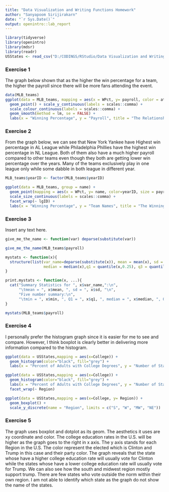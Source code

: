```yaml
---
title: "Data Visualization and Writing Functions Homework"
author: "Sanyapoom Sirijirakarn"
date: "`r Sys.Date()`"
output: openintro::lab_report
---
```


```r
library(tidyverse)
library(openintro)
library(mdsr)
library(readr)
USStates <- read_csv("D:/CODINGS/RStudio/Data Visualization and Writing Functions/USStates.csv")
```

### Exercise 1

The graph below shown that as the higher the win percentage for a team, the higher the payroll since there will be more fans attending the event.

```r
data(MLB_teams)
ggplot(data = MLB_teams, mapping = aes(x = WPct, y= payroll, color = attendance)) +
  geom_point() + scale_y_continuous(labels = scales::comma) + 
  scale_colour_continuous(labels = scales::comma) + 
  geom_smooth(method = lm, se = FALSE) +
  labs(x = "Winning Percentage", y = "Payroll", title = "The Relationship Between Winning Percentage of Each Team and Its Payroll", color = "Fans in Attendance") 
```

### Exercise 2

From the graph below, we can see that New York Yankee have Highest win percentage in AL League while Philadelphia Phillies have the highest win percentage in NL League. Both of them also have a much higher payroll compared to other teams even though they both are getting lower win percentage over the years. Many of the teams exclusively play in one league only while some dabble in both league in different year.

```r
MLB_teams$yearID <- factor(MLB_teams$yearID)

ggplot(data = MLB_teams, group = name) +
  geom_point(mapping = aes(x = WPct, y= name, color=yearID, size = payroll), alpha = 0.3) +
  scale_size_continuous(labels = scales::comma) +
  facet_wrap(~ lgID) +
  labs(x = "Winning Percentage", y = "Team Names", title = "The Winning Percentage of Every Team Each Year From 2008 to 2014", color = "Year", size = "Payroll")  

```

### Exercise 3

Insert any text here.

```r

give_me_the_name <- function(var) deparse(substitute(var))

give_me_the_name(MLB_teams$payroll)

mystats <- function(x){
  structure(list(var_name=deparse(substitute(x)), mean = mean(x), sd = sd(x), min =  min(x), max = max(x), 
                 median = median(x),q1 = quantile(x,0.25), q3 = quantile(x, 0.75)), class = "mystats")
}

print.mystats <- function(x, ...){
  cat("Summary Statistics for ", x$var_name,":\n",
      "\tmean = ", x$mean, ", sd = ", x$sd, "\n",
      "Five number summary:\n",
      "\tmin = ", x$min, ", Q1 = ", x$q1, ", median = ", x$median, ", Q3 = ", x$q3, ", max = ", x$max, sep="" )
}

mystats(MLB_teams$payroll)

```

### Exercise 4

I personally prefer the histogram graph since it is easier for me to see and compare. However, I think boxplot is clearly better in delivering more information compared to the histogram.

```r
ggplot(data = USStates,mapping = aes(x=College)) +
  geom_histogram(color="black", fill="grey") +
  labs(x = "Percent of Adults with College Degrees", y = "Number of States", title = "College Education Rates in the U.S.")

ggplot(data = USStates,mapping = aes(x=College)) +
  geom_histogram(color="black", fill="grey") +
  labs(x = "Percent of Adults with College Degrees", y = "Number of States", title = "College Education Rates in the U.S. by Region")  +
  facet_wrap(~ Region)

ggplot(data = USStates,mapping = aes(x=College, y= Region)) +
  geom_boxplot() +
  scale_y_discrete(name = "Region", limits = c("S", "W", "MW", "NE"))
```

### Exercise 5

The graph uses boxplot and dotplot as its geom. The aesthetics it uses are xy coordinate and color. The college education rates in the U.S. will be higher as the graph goes to the right in x axis. The y axis stands for each Region in the U.S. The color represent the elected which is Clinton and Trump in this case and their party color. The graph reveals that the state whose have a higher college education rate will usually vote for Clinton while the states whose have a lower college education rate will usually vote for Trump. We can also see how the south and midwest region mostly support trump. There are few states who vote outside the norm within their own region. I am not able to identify which state as the graph do not show the name of the states.

```r

```


